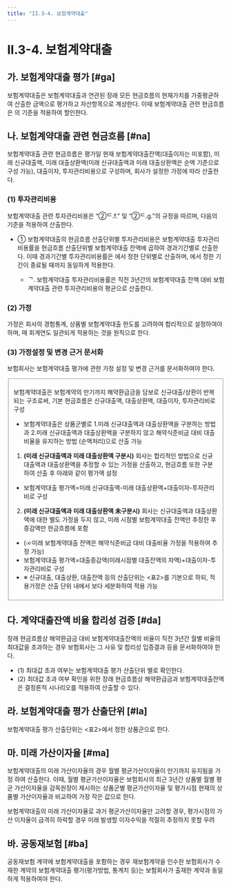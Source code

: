 ```yaml
---
title: "II.3-4. 보험계약대출"
---
```

# II.3-4. 보험계약대출

## 가. 보험계약대출 평가 [#ga]

보험계약대출은 보험계약대출과 연관된 장래 모든 현금흐름의 현재가치를 가중평균하여 산출한 금액으로 평가하고 자산항목으로 계상한다. 이때 보험계약대출 관련 현금흐름은 <OverlayDemo id="250"/>의 기준을 적용하여 할인한다.

## 나. 보험계약대출 관련 현금흐름 [#na]

보험계약대출 관련 현금흐름은 평가일 현재 보험계약대출잔액(대출이자는 미포함), 미래 신규대출액, 미래 대출상환액(미래 신규대출액과 미래 대출상환액은 순액 기준으로 구성 가능), 대출이자, 투자관리비용으로 구성하며, 회사가 설정한 가정에 따라 산출한다.
### (1) 투자관리비용
보험계약대출 관련 투자관리비용은 <OverlayDemo id="232_나5"/>“②ᄃ.f.” 및 “②ᄃ.g.”의 규정을 따르며, 다음의 기준을 적용하여 산출한다.
- ① 보험계약대출의 현금흐름 산출단위별 투자관리비용은 보험계약대출 투자관리비용률을 현금흐름 산출단위별 보험계약대출 잔액에 곱하여 경과기간별로 산출한다. 이때 경과기간별 투자관리비용률은 <OverlayDemo id="232_나1"/>에서 정한 단위별로 산출하며, <OverlayDemo id="232_나4"/>에서 정한 기간이 종료될 때까지 동일하게 적용한다.
  - ᄀ. 보험계약대출 투자관리비용률은 직전 3년간의 보험계약대출 잔액 대비 보험계약대출 관련 투자관리비용의 평균으로 산출한다.

### (2) 가정
가정은 회사의 경험통계, 상품별 보험계약대출 한도를 고려하여 합리적으로 설정하여야 하며, 매 회계연도 일관되게 적용하는 것을 원칙으로 한다.
### (3) 가정설정 및 변경 근거 문서화
보험회사는 보험계약대출 평가에 관한 가정 설정 및 변경 근거를 문서화하여야 한다.

<Fieldset legend = "보험계약대출 평가방법" toggleable>

보험계약대출은 보험계약의 만기까지 해약환급금을 담보로 신규대출/상환이 반복되는 구조로써, 기본 현금흐름은 신규대출액, 대출상환액, 대출이자, 투자관리비로 구성
- 보험계약대출은 상품군별로 1.미래 신규대출액과 대출상환액을 구분하는 방법과 2.미래 신규대출액과 대출상환액을 구분하지 않고 해약식준비금 대비 대출비율을 유지하는 방법 (순액처리)으로 산출 가능

1. **(미래 신규대출액과 미래 대출상환액 구분시)** 회사는 합리적인 방법으로 신규대출액과 대출상환액을 추정할 수 있는 가정을 산출하고, 현금흐름 또한 구분하여 산출 후 아래와 같이 평가액 설정
- 보험계약대출 평가액=미래 신규대출액-미래 대출상환액+대출이자-투자관리비로 구성
2. **(미래 신규대출액과 미래 대출상환액 未구분시)** 회사는 신규대출액과 대출상환액에 대한 별도 가정을 두지 않고, 미래 시점별 보험계약대출 잔액만 추정한 후 증감액만 현금흐름에 포함
- (☞미래 보험계약대출 잔액은 해약식준비금 대비 대출비율 가정을 적용하여 추정 가능)
- 보험계약대출 평가액=대출증감액(미래시점별 대출잔액의 차액)+대출이자-투자관리비로 구성
- ※ 신규대출, 대출상환, 대출잔액 등의 산출단위는 \<표2>를 기본으로 하되, 적용가정은 산출 단위 내에서 보다 세분화하여 적용 가능

<CenterImg src ="/kics/234_1.png" />
</Fieldset>



## 다. 계약대출잔액 비율 합리성 검증 [#da]

장래 현금흐름상 해약환급금 대비 보험계약대출잔액의 비율이 직전 3년간 월별 비율의 최대값을 초과하는 경우 보험회사는 그 사유 및 합리성 입증결과 등을 문서화하여야 한다.
- (1) 최대값 초과 여부는 보험계약대출 평가 산출단위 별로 확인한다.
- (2) 최대값 초과 여부 확인을 위한 장래 현금흐름상 해약환급금과 보험계약대출잔액은 결정론적 시나리오를 적용하여 산출할 수 있다.


## 라. 보험계약대출 평가 산출단위 [#la]

보험계약대출 평가 산출단위는 \<표2>에서 정한 상품군으로 한다.

<CenterImg src ="/kics/table2.png" caption="<표2> 보험계약대출 평가 산출단위" />



## 마. 미래 가산이자율 [#ma]

보험계약대출의 미래 가산이자율의 경우 월별 평균가산이자율이 만기까지 유지됨을 가정 하여 산출한다. 이때, 월별 평균가산이자율은 보험회사의 최근 3년간 상품별 월별 평균 가산이자율을 감독원장이 제시하는 상품군별 평균가산이자율 및 평가시점 현재의 상품별 가산이자율과 비교하여 가장 작은 값으로 한다.

<Accordion title="보험계약대출의 미래 가산이자율 계산 시 평가시점 현재의 상품별 가산이자율을 비교하는 이유">

보험계약대출의 미래 가산이자율로 과거 평균가산이자율만 고려할 경우, 평가시점의 가산 이자율이 급격히 하락할 경우 미래 발생할 이자수익을 적절히 추정하지 못할 우려
</Accordion>


## 바. 공동재보험 [#ba]

공동재보험 계약에 보험계약대출을 포함하는 경우 재보험계약을 인수한 보험회사가 수재한 계약의 보험계약대출 평가(평가방법, 통계치 등)는 보험회사가 출재한 계약과 동일하게 적용하여야 한다.

